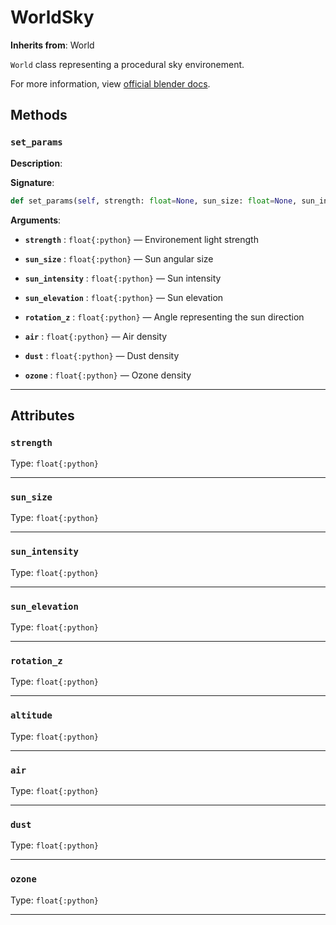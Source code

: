 # WorldSky

**Inherits from**: World

`World` class representing a procedural sky environement.

For more information, view [official blender docs](https://docs.blender.org/manual/en/latest/render/shader_nodes/textures/sky.html).



## Methods
### `set_params`
**Description**:

**Signature**:

```python
def set_params(self, strength: float=None, sun_size: float=None, sun_intensity: float=None, sun_elevation: float=None, rotation_z: float=None, air: float=None, dust: float=None, ozone: float=None)
```

**Arguments**:

- **`strength`** : `float{:python}` — Environement light strength

- **`sun_size`** : `float{:python}` — Sun angular size

- **`sun_intensity`** : `float{:python}` — Sun intensity

- **`sun_elevation`** : `float{:python}` — Sun elevation

- **`rotation_z`** : `float{:python}` — Angle representing the sun direction

- **`air`** : `float{:python}` — Air density

- **`dust`** : `float{:python}` — Dust density

- **`ozone`** : `float{:python}` — Ozone density


---
## Attributes
### `strength`
Type: `float{:python}`


---
### `sun_size`
Type: `float{:python}`


---
### `sun_intensity`
Type: `float{:python}`


---
### `sun_elevation`
Type: `float{:python}`


---
### `rotation_z`
Type: `float{:python}`


---
### `altitude`
Type: `float{:python}`


---
### `air`
Type: `float{:python}`


---
### `dust`
Type: `float{:python}`


---
### `ozone`
Type: `float{:python}`


---

